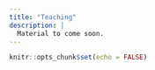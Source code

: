 ```yaml
---
title: "Teaching"
description: |
  Material to come soon.
---
```


```r
knitr::opts_chunk$set(echo = FALSE)
```

